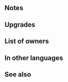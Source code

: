 {{Weapon Infobox
|tagid=SID_護衛の斧＋
|weaponName=Steadfast Axe+
|image=wep_ax085
|weaponType=Axe
|might=14
|range=1
|effect=If unit is within 2 spaces of an ally, grants Atk/Def+5 to unit and neutralizes unit's penalties to Atk/Def during combat.
|cost=300
|exclusive=0
|statModifiers=0,14,0,0,0
|required=Steadfast Axe
|refinePaths=default
|refineSP=350
|refineMedals=500
|refineStones=50
|intID=2469
|sort=10201
|effectRange=2
|value=15
|timingID=1
|abilityID=171
|randomTimestamp=2021-04-05T07:00:00Z
|randomMinLv=31
|properties=random_owner
}}
==Notes==
{{Combat boosts}}{{Penalty neutralization}}
==Upgrades==
{{Weapon Upgrade List}}
==List of owners==
{{Skill Hero List}}
==In other languages==
{{OtherLanguages
|japanese=護衛の斧＋
|german=Loyale Axt+
|spanishEU=Hacha leal +
|spanishLA=Hacha leal +
|french=Hache loyale +
|italian=Ascia risoluta+
|chineseTW=護衛之斧＋
|portuguese=Machado leal+
}}
==See also==
{{See also skills|cond=Description LIKE '%If unit is within%spaces of an ally%grants%/%+%neutralizes unit_s penalties%'|columns=3}}
{{Weapons Navbox}}